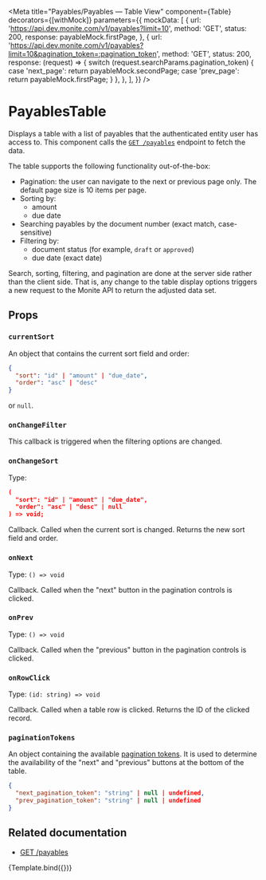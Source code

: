 
<Meta
  title="Payables/Payables — Table View"
  component={Table}
  decorators={[withMock]}
  parameters={{
    mockData: [
      {
        url: 'https://api.dev.monite.com/v1/payables?limit=10',
        method: 'GET',
        status: 200,
        response: payableMock.firstPage,
      },
      {
        url: 'https://api.dev.monite.com/v1/payables?limit=10&pagination_token=:pagination_token',
        method: 'GET',
        status: 200,
        response: (request) => {
          switch (request.searchParams.pagination_token) {
            case 'next_page':
              return payableMock.secondPage;
            case 'prev_page':
              return payableMock.firstPage;
          }
        },
      },
    ],
  }}
/>


# PayablesTable

Displays a table with a list of payables that the authenticated entity user has access to.
This component calls the [`GET /payables`](https://docs.monite.com/reference/get_payables_v1_payables_get) endpoint to fetch the data.

The table supports the following functionality out-of-the-box:
* Pagination: the user can navigate to the next or previous page only. The default page size is 10 items per page.
* Sorting by:
	* amount
	* due date
* Searching payables by the document number (exact match, case-sensitive)
* Filtering by:
	* document status (for example, `draft` or `approved`)
	* due date (exact date)

Search, sorting, filtering, and pagination are done at the server side rather than the client side.
That is, any change to the table display options triggers a new request to the Monite API to return the adjusted data set.

## Props

### `currentSort`

An object that contains the current sort field and order:
```json
{
  "sort": "id" | "amount" | "due_date",
  "order": "asc" | "desc"
}
```
or `null`.

### `onChangeFilter`
This callback is triggered when the filtering options are changed.

### `onChangeSort`

Type:
```json
(
  "sort": "id" | "amount" | "due_date",
  "order": "asc" | "desc" | null
) => void;
```

Callback. Called when the current sort is changed. Returns the new sort field and order.

### `onNext`
Type: `() => void`

Callback. Called when the "next" button in the pagination controls is clicked.

### `onPrev`
Type: `() => void`

Callback. Called when the "previous" button in the pagination controls is clicked.

### `onRowClick`
Type: `(id: string) => void`

Callback. Called when a table row is clicked. Returns the ID of the clicked record.

### `paginationTokens`

An object containing the available [pagination tokens](https://docs.monite.com/reference/getting-started-with-monite-api#pagination-sorting-and-filtering).
It is used to determine the availability of the "next" and "previous" buttons at the bottom of the table.

```json
{
  "next_pagination_token": "string" | null | undefined,
  "prev_pagination_token": "string" | null | undefined
}
```

## Related documentation
* [GET /payables](https://docs.monite.com/reference/get_payables_v1_payables_get)


<Canvas>
  <Story
    name='Default'
    args={{
      onRowClick: action('onRowClick'),
      onChangeSort: action('onChangeSort'),
      onChangeFilter: action('onChangeFilter')
    }}
  >
    {Template.bind({})}
  </Story>
</Canvas>
